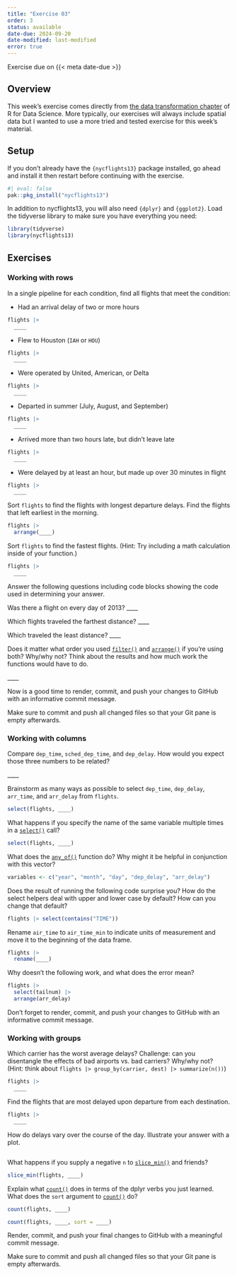 ```yaml
---
title: "Exercise 03"
order: 3
status: available
date-due: 2024-09-20
date-modified: last-modified
error: true
---
```


::: {.callout-important appearance="minimal"}
Exercise due on {{< meta date-due >}}
:::

## Overview

This week's exercise comes directly from [the data transformation
chapter](https://r4ds.hadley.nz/data-transform) of R for Data Science.
More typically, our exercises will always include spatial data but I
wanted to use a more tried and tested exercise for this week's material.

## Setup

If you don't already have the `{nycflights13}` package installed, go ahead and install it then restart before continuing with the exercise.

```r
#| eval: false
pak::pkg_install("nycflights13")
```

In addition to nycflights13, you will also need `{dplyr}` and `{ggplot2}`. Load the tidyverse library to make sure you have everything you need:

```r
library(tidyverse)
library(nycflights13)
```

## Exercises

### Working with rows

In a single pipeline for each condition, find all flights that meet the
condition:

-   Had an arrival delay of two or more hours

```r
flights |> 
  ____
```

-   Flew to Houston (`IAH` or `HOU`)

```r
flights |> 
  ____
```

-   Were operated by United, American, or Delta

```r
flights |> 
  ____
```

-   Departed in summer (July, August, and September)

```r
flights |> 
  ____
```

-   Arrived more than two hours late, but didn't leave late

```r
flights |> 
  ____
```

-   Were delayed by at least an hour, but made up over 30 minutes in
    flight

```r
flights |> 
  ____
```

Sort `flights` to find the flights with longest departure delays. Find
the flights that left earliest in the morning.

```r
flights |> 
  arrange(____)
```

Sort `flights` to find the fastest flights. (Hint: Try including a math
calculation inside of your function.)

```r
flights |> 
  ____
```

Answer the following questions including code blocks showing the code used in determining your answer.

Was there a flight on every day of 2013? \_\_\_\_

Which flights traveled the farthest distance?  \_\_\_\_

Which traveled the least distance?  \_\_\_\_

Does it matter what order you used
[`filter()`](https://dplyr.tidyverse.org/reference/filter.html) and
[`arrange()`](https://dplyr.tidyverse.org/reference/arrange.html) if
you're using both? Why/why not? Think about the results and how much
work the functions would have to do.

\_\_\_\_

::: callout-tip
Now is a good time to render, commit, and push your changes to GitHub with an informative commit message.

Make sure to commit and push all changed files so that your Git pane is empty afterwards.
:::

### Working with columns

Compare `dep_time`, `sched_dep_time`, and `dep_delay`. How would you
expect those three numbers to be related?

\_\_\_\_

Brainstorm as many ways as possible to select `dep_time`, `dep_delay`,
`arr_time`, and `arr_delay` from `flights`.

```r
select(flights, ____)
```

What happens if you specify the name of the same variable multiple times
in a [`select()`](https://dplyr.tidyverse.org/reference/select.html)
call?

```r
select(flights, ____)
```

What does the
[`any_of()`](https://tidyselect.r-lib.org/reference/all_of.html)
function do? Why might it be helpful in conjunction with this vector?

```r
variables <- c("year", "month", "day", "dep_delay", "arr_delay")
```

Does the result of running the following code surprise you? How do the
select helpers deal with upper and lower case by default? How can you
change that default?

```r
flights |> select(contains("TIME"))
```

Rename `air_time` to `air_time_min` to indicate units of measurement and
move it to the beginning of the data frame.

```r
flights |> 
  rename(____)
```

Why doesn't the following work, and what does the error mean?

```r
flights |> 
  select(tailnum) |> 
  arrange(arr_delay)
```

::: callout-tip
Don't forget to render, commit, and push your changes to GitHub with an informative commit message.
:::

### Working with groups

Which carrier has the worst average delays? Challenge: can you
disentangle the effects of bad airports vs. bad carriers? Why/why not?
(Hint: think about
`flights |> group_by(carrier, dest) |> summarize(n())`)

```r
flights |> 
  ____
```

Find the flights that are most delayed upon departure from each
destination.

```r
flights |> 
  ____
```

How do delays vary over the course of the day. Illustrate your answer
with a plot.

```r

```

What happens if you supply a negative `n` to [`slice_min()`](https://dplyr.tidyverse.org/reference/slice.html) and
friends?

```r
slice_min(flights, ____)
```

Explain what [`count()`](https://dplyr.tidyverse.org/reference/count.html) does in
terms of the dplyr verbs you just learned. What does the `sort` argument to [`count()`](https://dplyr.tidyverse.org/reference/count.html) do?

```r
count(flights, ____)

count(flights, ____, sort = ____)
```

::: callout-tip
Render, commit, and push your final changes to GitHub with a meaningful commit message.

Make sure to commit and push all changed files so that your Git pane is empty afterwards.
:::
